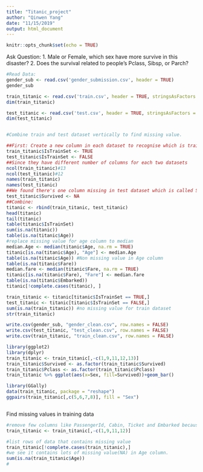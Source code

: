 ```yaml
---
title: "Titanic_project"
author: "Qinwen Yang"
date: "11/15/2019"
output: html_document
---
```


```r
knitr::opts_chunk$set(echo = TRUE)
```

Ask Question:
1. Male or Female, which sex have more survive in this disaster?
2. Does the survival related to people's Pclass, Sibsp, or Parch?


```r
#Read Data:
gender_sub <- read.csv('gender_submission.csv', header = TRUE)
gender_sub

train_titanic <- read.csv('train.csv', header = TRUE, stringsAsFactors = FALSE)
dim(train_titanic)

test_titanic <- read.csv('test.csv', header = TRUE, stringsAsFactors = FALSE)
dim(test_titanic)


#Combine train and test dataset vertically to find missing value.

##First: Create a new column in each dataset to recognise which is trainset, which testset.
train_titanic$IsTrainSet <- TRUE
test_titanic$IsTrainSet <- FALSE
##Since they have different number of columns for each two datasets
ncol(train_titanic)#13
ncol(test_titanic)#12
names(train_titanic)
names(test_titanic)
##We found there's one column missing in test dataset which is called Survived. Thus we need to create a column in test dataset named Survived and filled with NA.
test_titanic$Survived <- NA
##Combine:
titanic <- rbind(train_titanic, test_titanic)
head(titanic)
tail(titanic)
table(titanic$IsTrainSet)
sum(is.na(titanic))
table(is.na(titanic$Age))
#replace missing value for age column to median
median.Age <- median(titanic$Age, na.rm = TRUE)
titanic[is.na(titanic$Age), "Age"] <- median.Age
table(is.na(titanic$Age)) #Non missing value in Age column
table(is.na(titanic$Fare))
median.fare <- median(titanic$Fare, na.rm = TRUE)
titanic[is.na(titanic$Fare), "Fare"] <- median.fare
table(is.na(titanic$Embarked))
titanic[!complete.cases(titanic), ]

train_titanic <- titanic[titanic$IsTrainSet == TRUE,]
test_titanic <- titanic[titanic$IsTrainSet == FALSE,]
sum(is.na(train_titanic)) #no missing value for train dataset
str(train_titanic)

write.csv(gender_sub, "gender_clean.csv", row.names = FALSE)
write.csv(test_titanic, "test_clean.csv", row.names = FALSE)
write.csv(train_titanic, "train_clean.csv", row.names = FALSE)

library(ggplot2)
library(dplyr)
train_titanic <- train_titanic[,-c(1,9,11,12,13)]
train_titanic$Survived <- as.factor(train_titanic$Survived)
train_titanic$Pclass <- as.factor(train_titanic$Pclass)
train_titanic %>% ggplot(aes(x=Sex, fill=Survived))+geom_bar()

library(GGally)
data(train_titanic, package = "reshape")
ggpairs(train_titanic[,c(5,6,7,8)], fill = "Sex")

```

```r

```

Find missing values in training data
```r
#remove few columns like PassengerId, Cabin, Ticket and Embarked because is useless.
train_titanic <- train_titanic[,-c(1,9,11,12)]

#list rows of data that contains missing value
train_titanic[!complete.cases(train_titanic),]
#we see it contains lots of missing value(NA) in Age column.
sum(is.na(train_titanic$Age))
#




```

```r

```


